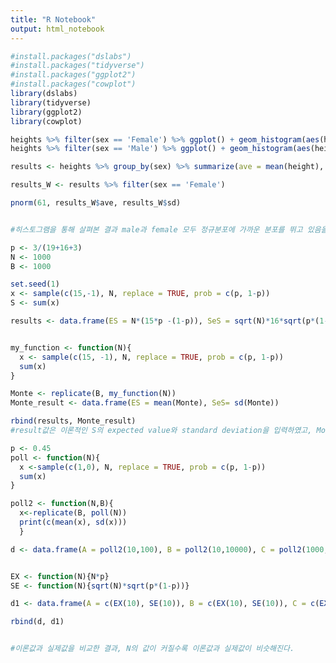 ```yaml
---
title: "R Notebook"
output: html_notebook
---
```




```r
#install.packages("dslabs")
#install.packages("tidyverse")
#install.packages("ggplot2")
#install.packages("cowplot")
library(dslabs)
library(tidyverse)
library(ggplot2)
library(cowplot)
```
 



```r
heights %>% filter(sex == 'Female') %>% ggplot() + geom_histogram(aes(height)) + labs(title = "Female")
heights %>% filter(sex == 'Male') %>% ggplot() + geom_histogram(aes(height)) + labs(title = "Male")

results <- heights %>% group_by(sex) %>% summarize(ave = mean(height), sd = sd(height))

results_W <- results %>% filter(sex == 'Female')

pnorm(61, results_W$ave, results_W$sd)


#히스토그램을 통해 살펴본 결과 male과 female 모두 정규분포에 가까운 분포를 뛰고 있음을 알 수 있다. 그래서 두 그룹을 모두 정규분포로 가정하고, mean과 sd를 results값에 sex별로 저장하였다. 그 후 pnorm을 사용하여 female이 61cm보다 작을 확률을 구하였다.
```

```r
p <- 3/(19+16+3)
N <- 1000
B <- 1000

set.seed(1)
x <- sample(c(15,-1), N, replace = TRUE, prob = c(p, 1-p))
S <- sum(x)

results <- data.frame(ES = N*(15*p -(1-p)), SeS = sqrt(N)*16*sqrt(p*(1-p)))


my_function <- function(N){
  x <- sample(c(15, -1), N, replace = TRUE, prob = c(p, 1-p))
  sum(x)
}

Monte <- replicate(B, my_function(N))
Monte_result <- data.frame(ES = mean(Monte), SeS= sd(Monte))

rbind(results, Monte_result)
#result값은 이론적인 S의 expected value와 standard deviation을 입력하였고, Monte_result에는 Monte Carlo를 통해 구한 실험적인 standard deviation과 expected value를 입력하였다. 비교 결과 두 값은 거의 비슷하다는 것을 통하여 어떤 사건의 시행 횟수N이 충분히 크면 그 기대값과 sd가 이론값과 비슷하다는 CLT 법칙을 확인할 수 있다.
```

```r
p <- 0.45
poll <- function(N){
  x <-sample(c(1,0), N, replace = TRUE, prob = c(p, 1-p))
  sum(x)
}

poll2 <- function(N,B){
  x<-replicate(B, poll(N))
  print(c(mean(x), sd(x)))
  }

d <- data.frame(A = poll2(10,100), B = poll2(10,10000), C = poll2(1000,100), D = poll2(1000,10000))


EX <- function(N){N*p}
SE <- function(N){sqrt(N)*sqrt(p*(1-p))}

d1 <- data.frame(A = c(EX(10), SE(10)), B = c(EX(10), SE(10)), C = c(EX(1000), SE(1000)), D = c(EX(1000), SE(1000)))

rbind(d, d1)


#이론값과 실제값을 비교한 결과, N의 값이 커질수록 이론값과 실제값이 비슷해진다. 
```

